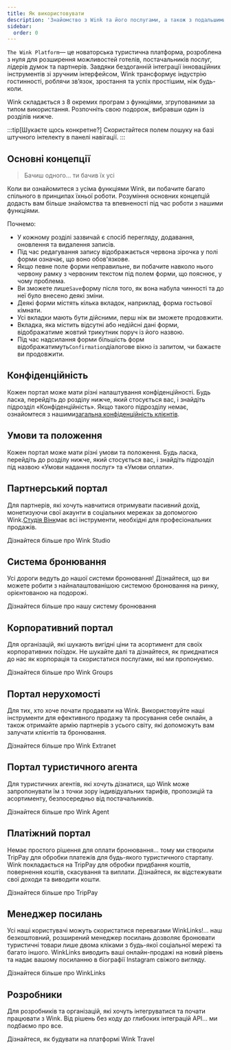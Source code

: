 ```yaml
---
title: Як використовувати
description: 'Знайомство з Wink та його послугами, а також з подальшими інструкціями.'
sidebar:
  order: 0
---
```


`The Wink Platform`— це новаторська туристична платформа, розроблена з нуля для розширення можливостей готелів, постачальників послуг, лідерів думок та партнерів. Завдяки бездоганній інтеграції інноваційних інструментів зі зручним інтерфейсом, Wink трансформує індустрію гостинності, роблячи зв’язок, зростання та успіх простішим, ніж будь-коли.

Wink складається з 8 окремих програм з функціями, згрупованими за типом використання.
Розпочніть свою подорож, вибравши один із розділів нижче.

:::tip\[Шукаєте щось конкретне?]
Скористайтеся полем пошуку на базі штучного інтелекту в панелі навігації.
:::

## Основні концепції

> Бачиш одного... ти бачив їх усі

Коли ви ознайомитеся з усіма функціями Wink, ви побачите багато спільного в принципах їхньої роботи.
Розуміння основних концепцій додасть вам більше знайомства та впевненості під час роботи з нашими функціями.

Почнемо:

* У кожному розділі зазвичай є спосіб перегляду, додавання, оновлення та видалення записів.
* Під час редагування запису відображається червона зірочка<Badge text="*" variant="danger" size="large" />
  у полі форми означає, що воно обов'язкове.
* Якщо певне поле форми неправильне, ви побачите навколо нього червону рамку з червоним текстом під полем форми, що пояснює, у чому проблема.
* Ви зможете лише`Save`форму після того, як вона набула чинності та до неї було внесено деякі зміни.
* Деякі форми містять кілька вкладок, наприклад, форма гостьової кімнати.
* Усі вкладки мають бути дійсними, перш ніж ви зможете продовжити.
* Вкладка, яка містить відсутні або недійсні дані форми, відображатиме жовтий трикутник<Badge text="⚠️" variant="caution" size="large" />
  поруч із його назвою.
* Під час надсилання форми більшість форм відображатимуть`Confirmation`діалогове вікно із запитом, чи бажаєте ви продовжити.

## Конфіденційність

Кожен портал може мати різні налаштування конфіденційності. Будь ласка, перейдіть до розділу нижче, який стосується вас, і знайдіть підрозділ «Конфіденційність». Якщо такого підрозділу немає, ознайомтеся з нашими[загальна конфіденційність клієнтів](/booking-engine/privacy).

## Умови та положення

Кожен портал може мати різні умови та положення. Будь ласка, перейдіть до розділу нижче, який стосується вас, і знайдіть підрозділ під назвою «Умови надання послуг» та «Умови оплати».

## Партнерський портал

Для партнерів, які хочуть навчитися отримувати пасивний дохід, монетизуючи свої акаунти в соціальних мережах за допомогою Wink.[Студія Вінк](https://studio.wink.travel)має всі інструменти, необхідні для професіональних продажів.

<LinkButton href="/studio/what-is-studio">
  Дізнайтеся більше про Wink Studio
</LinkButton>


## Система бронювання

Усі дороги ведуть до нашої системи бронювання! Дізнайтеся, що ви можете робити з найналаштованішою системою бронювання на ринку, орієнтованою на подорожі.

<LinkButton href="/booking-engine/in-a-nutshell">
  Дізнайтеся більше про нашу систему бронювання
</LinkButton>


## Корпоративний портал

Для організацій, які шукають вигідні ціни та асортимент для своїх корпоративних поїздок. Не шукайте далі та дізнайтеся, як приєднатися до нас як корпорація та скористатися послугами, які ми пропонуємо.

<LinkButton href="/corporate/what-is-group">
  Дізнайтеся більше про Wink Groups
</LinkButton>


## Портал нерухомості

Для тих, хто хоче почати продавати на Wink. Використовуйте наші інструменти для ефективного продажу та просування себе онлайн, а також отримайте армію партнерів з усього світу, які допоможуть вам залучати клієнтів та бронювання.

<LinkButton href="/extranet/what-is-extranet">
  Дізнайтеся більше про Wink Extranet
</LinkButton>


## Портал туристичного агента

Для туристичних агентів, які хочуть дізнатися, що Wink може запропонувати їм з точки зору індивідуальних тарифів, пропозицій та асортименту, безпосередньо від постачальників.

<LinkButton href="/travel-agent/what-is-agent">
  Дізнайтеся більше про Wink Agent
</LinkButton>


## Платіжний портал

Немає простого рішення для оплати бронювання... тому ми створили TripPay для обробки платежів для будь-якого туристичного стартапу. Wink покладається на TripPay для обробки придбання коштів, повернення коштів, скасування та виплати.
Дізнайтеся, як відстежувати свої доходи та виводити кошти.

<LinkButton href="/payment/what-is-trip-pay">
  Дізнайтеся більше про TripPay
</LinkButton>


## Менеджер посилань

Усі наші користувачі можуть скористатися перевагами WinkLinks!... наш безкоштовний, розширений менеджер посилань дозволяє бронювати туристичні товари лише двома кліками з будь-якої соціальної мережі та багато іншого.
WinkLinks виводить ваші онлайн-продажі на новий рівень та надає вашому посиланню в біографії Instagram свіжого вигляду.

<LinkButton href="/link-manager/wink-links">
  Дізнайтеся більше про WinkLinks
</LinkButton>


## Розробники

Для розробників та організацій, які хочуть інтегруватися та почати працювати з Wink. Від рішень без коду до глибоких інтеграцій API... ми подбаємо про все.

<LinkButton href="/developers/build-on-wink">
  Дізнайтеся, як будувати на платформі Wink Travel
</LinkButton>

